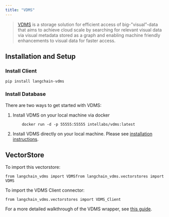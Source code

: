 ```yaml
---
title: "VDMS"
---
```


> [VDMS](https://github.com/IntelLabs/vdms/blob/master/README.md) is a storage solution for efficient access of big-”visual”-data that aims to achieve cloud scale by searching for relevant visual data via visual metadata stored as a graph and enabling machine friendly enhancements to visual data for faster access.

## Installation and Setup

### Install Client

```
pip install langchain-vdms
```

### Install Database

There are two ways to get started with VDMS:

1. Install VDMS on your local machine via docker

   ```
       docker run -d -p 55555:55555 intellabs/vdms:latest
   ```

2. Install VDMS directly on your local machine. Please see [installation instructions](https://github.com/IntelLabs/vdms/blob/master/INSTALL.md).

## VectorStore

To import this vectorstore:

```
from langchain_vdms import VDMSfrom langchain_vdms.vectorstores import VDMS
```

To import the VDMS Client connector:

```
from langchain_vdms.vectorstores import VDMS_Client
```

For a more detailed walkthrough of the VDMS wrapper, see [this guide](/oss/integrations/vectorstores/vdms).
